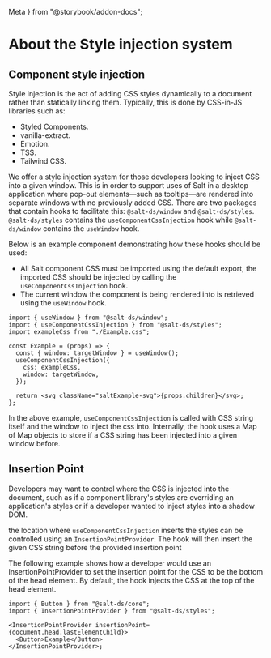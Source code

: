   Meta
} from "@storybook/addon-docs";

<Meta title="Styles/About the Style injection system" />

# About the Style injection system

## Component style injection

Style injection is the act of adding CSS styles dynamically to a document rather than statically linking them.
Typically, this is done by CSS-in-JS libraries such as:

- Styled Components.
- vanilla-extract.
- Emotion.
- TSS.
- Tailwind CSS.

We offer a style injection system for those developers looking to inject CSS into a given window. 
This is in order to support uses of Salt in a desktop application where pop-out elements—such as tooltips—are rendered into separate windows with no previously added CSS.
There are two packages that contain hooks to facilitate this: `@salt-ds/window` and `@salt-ds/styles`.
`@salt-ds/styles` contains the `useComponentCssInjection` hook while `@salt-ds/window` contains the `useWindow` hook.

Below is an example component demonstrating how these hooks should be used:

- All Salt component CSS must be imported using the default export, the imported CSS should be injected by calling the `useComponentCssInjection` hook.
- The current window the component is being rendered into is retrieved using the `useWindow` hook.

```tsx
import { useWindow } from "@salt-ds/window";
import { useComponentCssInjection } from "@salt-ds/styles";
import exampleCss from "./Example.css";

const Example = (props) => {
  const { window: targetWindow } = useWindow();
  useComponentCssInjection({
    css: exampleCss,
    window: targetWindow,
  });

  return <svg className="saltExample-svg">{props.children}</svg>;
};
```

In the above example, `useComponentCssInjection` is called with CSS string itself and the window to inject the css into.
Internally, the hook uses a Map of Map objects to store if a CSS string has been injected into a given window before.

## Insertion Point

Developers may want to control where the CSS is injected into the document, such as if a component library's styles are overriding an application's styles or if a developer wanted to inject styles into a shadow DOM.

the location where `useComponentCssInjection` inserts the styles can be controlled using an `InsertionPointProvider`. The hook will then insert the given CSS string before the provided insertion point

The following example shows how a developer would use an InsertionPointProvider to set the insertion point for the CSS to be the bottom of the head element. By default, the hook injects the CSS at the top of the head element.

```tsx
import { Button } from "@salt-ds/core";
import { InsertionPointProvider } from "@salt-ds/styles";

<InsertionPointProvider insertionPoint={document.head.lastElementChild}>
  <Button>Example</Button>
</InsertionPointProvider>;
```
